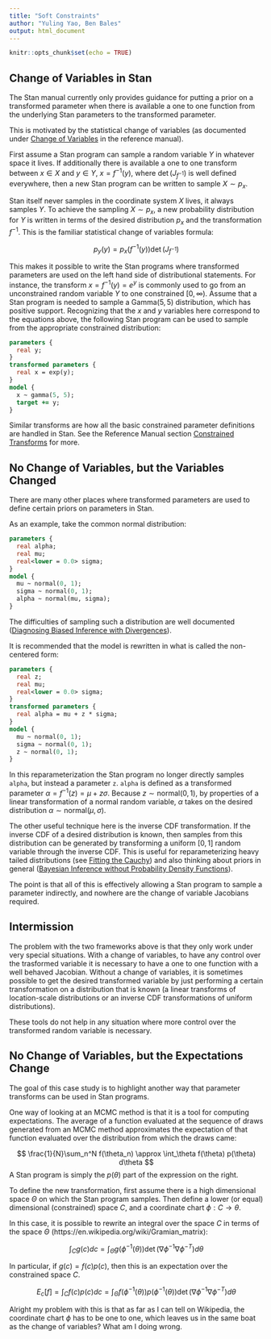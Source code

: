 ```yaml
---
title: "Soft Constraints"
author: "Yuling Yao, Ben Bales"
output: html_document
---
```


```r
knitr::opts_chunk$set(echo = TRUE)
```

## Change of Variables in Stan

The Stan manual currently only provides guidance for putting a prior on a transformed parameter when there is available a one to one function from the underlying Stan parameters to the transformed parameter.

This is motivated by the statistical change of variables (as documented under [Change of Variables](https://mc-stan.org/docs/2_24/reference-manual/change-of-variables-section.html) in the reference manual).

First assume a Stan program can sample a random variable $Y$ in whatever space it lives. If additionally there is available a one to one transform between $x \in X$ and $y \in Y$, $x = f^{-1}(y)$, where $\det(J_{f^{-1}})$ is well defined everywhere, then a new Stan program can be written to sample $X \sim p_x$.

Stan itself never samples in the coordinate system $X$ lives, it always samples $Y$. To achieve the sampling $X \sim p_x$, a new probability distribution for $Y$ is written in terms of the desired distribution $p_x$ and the transformation $f^{-1}$. This is the familiar statistical change of variables formula:

$$
p_y(y) = p_x(f^{-1}(y)) \det \left( J_{f^{-1}} \right)
$$

This makes it possible to write the Stan programs where transformed parameters are used on the left hand side of distributional statements. For instance, the transform $x = f^{-1}(y) = e^y$ is commonly used to go from an unconstrained random variable $Y$ to one constrained $[0, \infty)$. Assume that a Stan program is needed to sample a $\text{Gamma}(5, 5)$ distribution, which has positive support. Recognizing that the $x$ and $y$ variables here correspond to the equations above, the following Stan program can be used to sample from the appropriate constrained distribution:

```stan
parameters {
  real y;
}
transformed parameters {
  real x = exp(y);
}
model {
  x ~ gamma(5, 5);
  target += y;
}
```

Similar transforms are how all the basic constrained parameter definitions are handled in Stan. See the Reference Manual section [Constrained Transforms](https://mc-stan.org/docs/2_24/reference-manual/variable-transforms-chapter.html) for more.

## No Change of Variables, but the Variables Changed

There are many other places where transformed parameters are used to define certain priors on parameters in Stan.

As an example, take the common normal distribution:

```stan
parameters {
  real alpha;
  real mu;
  real<lower = 0.0> sigma;
}
model {
  mu ~ normal(0, 1);
  sigma ~ normal(0, 1);
  alpha ~ normal(mu, sigma);
}
```

The difficulties of sampling such a distribution are well documented ([Diagnosing Biased Inference with Divergences](https://mc-stan.org/users/documentation/case-studies/divergences_and_bias.html)).

It is recommended that the model is rewritten in what is called the non-centered form:

```stan
parameters {
  real z;
  real mu;
  real<lower = 0.0> sigma;
}
transformed parameters {
  real alpha = mu + z * sigma;
}
model {
  mu ~ normal(0, 1);
  sigma ~ normal(0, 1);
  z ~ normal(0, 1);
}
```

In this reparameterization the Stan program no longer directly samples `alpha`, but instead a parameter `z`. `alpha` is defined as a transformed parameter $\alpha = f^{-1}(z) = \mu + z \sigma$. Because $z \sim \text{normal}(0, 1)$, by properties of a linear transformation of a normal random variable, $\alpha$ takes on the desired distribution $\alpha \sim \text{normal}(\mu, \sigma)$.

The other useful technique here is the inverse CDF transformation. If the inverse CDF of a desired distribution is known, then samples from this distribution can be generated by transforming a uniform $[0, 1]$ random variable through the inverse CDF. This is useful for reparameterizing heavy tailed distributions (see [Fitting the Cauchy](https://betanalpha.github.io/assets/case_studies/fitting_the_cauchy.html)) and also thinking about priors in general ([Bayesian Inference without Probability Density Functions](https://www.youtube.com/watch?v=_wfZSvasLFk)).

The point is that all of this is effectively allowing a Stan program to sample a parameter indirectly, and nowhere are the change of variable Jacobians required.

## Intermission

The problem with the two frameworks above is that they only work under very special situations. With a change of variables, to have any control over the trasformed variable it is necessary to have a one to one function with a well behaved Jacobian. Without a change of variables, it is sometimes possible to get the desired transformed variable by just performing a certain transformation on a distribution that is known (a linear transforms of location-scale distributions or an inverse CDF transformations of uniform distributions).

These tools do not help in any situation where more control over the transformed random variable is necessary.

## No Change of Variables, but the Expectations Change

The goal of this case study is to highlight another way that parameter transforms can be used in Stan programs.

One way of looking at an MCMC method is that it is a tool for computing expectations. The average of a function evaluated at the sequence of draws generated from an MCMC method approximates the expectation of that function evaluated over the distribution from which the draws came:

$$
\frac{1}{N}\sum_n^N f(\theta_n) \approx \int_\theta f(\theta) p(\theta) d\theta
$$
A Stan program is simply the $p(\theta)$ part of the expression on the right.

To define the new transformation, first assume there is a high dimensional space $\Theta$ on which the Stan program samples. Then define a lower (or equal) dimensional (constrained) space $C$, and a coordinate chart $\phi : C \rightarrow \theta$.

In this case, it is possible to rewrite an integral over the space $C$ in terms of the space $\Theta$ (https://en.wikipedia.org/wiki/Gramian_matrix):

$$
\int_C g(c) dc = \int_\Theta g(\phi^{-1}(\theta)) \det(\nabla\phi^{-1}\nabla\phi^{-T}) d\theta
$$

In particular, if $g(c) = f(c) p(c)$, then this is an expectation over the constrained space $C$.

$$
E_c[f] = \int_C f(c) p(c) dc = \int_\Theta f(\phi^{-1}(\theta)) p(\phi^{-1}(\theta)) \det(\nabla\phi^{-1}\nabla\phi^{-T}) d\theta
$$

Alright my problem with this is that as far as I can tell on Wikipedia, the coordinate chart $\phi$ has to be one to one, which leaves us in the same boat as the change of variables? What am I doing wrong.